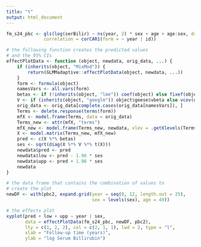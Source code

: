 ```yaml
---
title: "t"
output: html_document
---
```


```r
fm_s24_pbc <- gls(log(serBilir) ~ ns(year, 2) * sex + age + age:sex, data = pbc2,
              correlation = corCAR1(form = ~ year | id))

# the following function creates the predicted values
# and the 95% CIs
effectPlotData <- function (object, newdata, orig_data, ...) {
    if (inherits(object, "MixMod")) {
        return(GLMMadaptive::effectPlotData(object, newdata, ...))
    }
    form <- formula(object)
    namesVars <- all.vars(form)
    betas <- if (!inherits(object, "lme")) coef(object) else fixef(object)
    V <- if (inherits(object, "geeglm")) object$geese$vbeta else vcov(object)
    orig_data <- orig_data[complete.cases(orig_data[namesVars]), ]
    Terms <- delete.response(terms(form))
    mfX <- model.frame(Terms, data = orig_data)
    Terms_new <- attr(mfX, "terms")
    mfX_new <- model.frame(Terms_new, newdata, xlev = .getXlevels(Terms, mfX))
    X <- model.matrix(Terms_new, mfX_new)
    pred <- c(X %*% betas)
    ses <- sqrt(diag(X %*% V %*% t(X)))
    newdata$pred <- pred
    newdata$low <- pred - 1.96 * ses
    newdata$upp <- pred + 1.96 * ses
    newdata
}

# the data frame that contains the combination of values to
# create the plot
newDF <- with(pbc2, expand.grid(year = seq(0, 12, length.out = 25),
                                sex = levels(sex), age = 49))

# the effects plot
xyplot(pred + low + upp ~ year | sex, 
       data = effectPlotData(fm_s24_pbc, newDF, pbc2), 
       lty = c(1, 2, 2), col = c(2, 1, 1), lwd = 2, type = "l",
       xlab = "Follow-up time (years)",
       ylab = "log Serum Billirubin")
```

